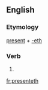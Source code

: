 ==English==

===Etymology===
[[present]] + [[-eth]]

===Verb===
{{en-verb form}}

# {{archaic third-person singular of|present}}

[[fr:presenteth]]